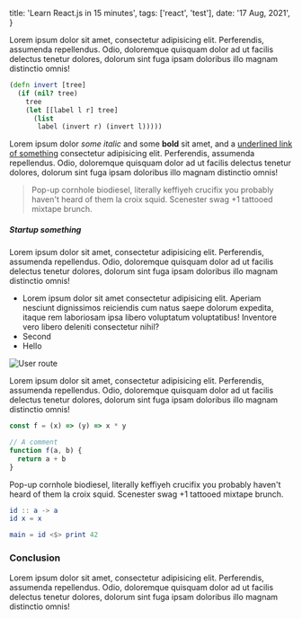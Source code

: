   title: 'Learn React.js in 15 minutes',
  tags: ['react', 'test'],
  date: '17 Aug, 2021',
}

Lorem ipsum dolor sit amet, consectetur adipisicing elit. Perferendis, assumenda repellendus. Odio, doloremque quisquam dolor ad ut facilis delectus tenetur dolores, dolorum sint fuga ipsam doloribus illo magnam distinctio omnis!

```clojure
(defn invert [tree]
  (if (nil? tree)
    tree
    (let [[label l r] tree]
      (list
       label (invert r) (invert l)))))
```

Lorem ipsum dolor _some italic_ and some **bold** sit amet, and a [underlined link of something](#) consectetur adipisicing elit. Perferendis, assumenda repellendus.
Odio, doloremque quisquam dolor ad ut facilis delectus tenetur dolores, dolorum sint fuga ipsam doloribus illo magnam distinctio omnis!

> Pop-up cornhole biodiesel, literally keffiyeh crucifix you probably haven't heard of them la croix squid. Scenester swag +1 tattooed mixtape brunch.

##### Startup something

Lorem ipsum dolor sit amet, consectetur adipisicing elit. Perferendis, assumenda repellendus. Odio, doloremque quisquam dolor ad ut facilis delectus tenetur dolores, dolorum sint fuga ipsam doloribus illo magnam distinctio omnis!

- Lorem ipsum dolor sit amet consectetur adipisicing elit. Aperiam nesciunt dignissimos reiciendis cum natus saepe dolorum expedita, itaque rem laboriosam ipsa libero voluptatum voluptatibus! Inventore vero libero deleniti consectetur nihil?
- Second
- Hello

![User route](https://images.unsplash.com/photo-1597594066353-4d76d7750083?ixlib=rb-1.2.1&ixid=eyJhcHBfaWQiOjEyMDd9&auto=format&fit=crop&w=1350&q=80)

Lorem ipsum dolor sit amet, consectetur adipisicing elit. Perferendis,
assumenda repellendus. Odio, doloremque quisquam dolor ad ut facilis
delectus tenetur dolores, dolorum sint fuga ipsam doloribus illo
magnam distinctio omnis!

```js
const f = (x) => (y) => x * y

// A comment
function f(a, b) {
  return a + b
}
```

Pop-up cornhole biodiesel, literally keffiyeh crucifix you probably haven't heard of them la croix squid. Scenester swag +1 tattooed mixtape brunch.

```elm
id :: a -> a
id x = x

main = id <$> print 42
```

### Conclusion

Lorem ipsum dolor sit amet, consectetur adipisicing elit. Perferendis, assumenda repellendus. Odio, doloremque quisquam dolor ad ut facilis delectus tenetur dolores, dolorum sint fuga ipsam doloribus illo magnam distinctio omnis!

